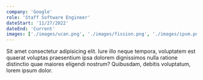 ```yaml
---
company: 'Google'
role: 'Staff Software Engineer'
dateStart: '11/27/2022'
dateEnd: 'Current'
images: ['./images/ucan.png', './images/fission.png', './images/ipvm.png', './images/nft-storage.png', './images/web3-storage.png']
---
```


Sit amet consectetur adipisicing elit. Iure illo neque tempora, voluptatem est quaerat voluptas praesentium ipsa dolorem dignissimos nulla ratione distinctio quae maiores eligendi nostrum? Quibusdam, debitis voluptatum, lorem ipsum dolor.
